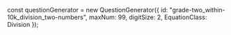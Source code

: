 
const questionGenerator = new QuestionGenerator({
	id: "grade-two_within-10k_division_two-numbers",
	maxNum: 99,
	digitSize: 2,
	EquationClass: Division
});

<Meta title={questionGenerator.getName()} parameters={defaultDocParams()} />

<Title>{questionGenerator.getTitle()}</Title>

<Canvas className="custom-docs-story">
	<QuizContainer questionGenerator={questionGenerator} />
</Canvas>
